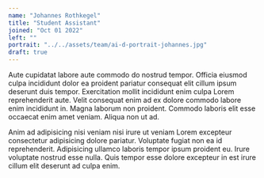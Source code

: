 ```yaml
---
name: "Johannes Rothkegel"
title: "Student Assistant"
joined: "Oct 01 2022"
left: ""
portrait: "../../assets/team/ai-d-portrait-johannes.jpg"
draft: true
---
```


Aute cupidatat labore aute commodo do nostrud tempor. Officia eiusmod culpa incididunt dolor ea proident pariatur consequat elit cillum ipsum deserunt duis tempor. Exercitation mollit incididunt enim culpa Lorem reprehenderit aute. Velit consequat enim ad ex dolore commodo labore enim incididunt in. Magna laborum non proident. Commodo laboris elit esse occaecat enim amet veniam. Aliqua non ut ad.

Anim ad adipisicing nisi veniam nisi irure ut veniam Lorem excepteur consectetur adipisicing dolore pariatur. Voluptate fugiat non ea id reprehenderit. Adipisicing ullamco laboris tempor ipsum proident eu. Irure voluptate nostrud esse nulla. Quis tempor esse dolore excepteur in est irure cillum elit deserunt ad culpa enim.
